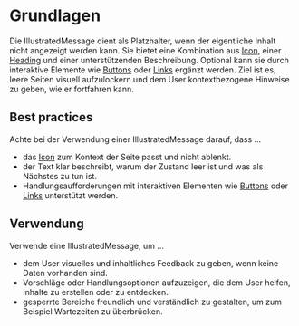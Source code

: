 # Grundlagen

Die IllustratedMessage dient als Platzhalter, wenn der eigentliche Inhalt nicht
angezeigt werden kann. Sie bietet eine Kombination aus
[Icon](/03-components/content/icon/overview), einer
[Heading](/03-components/content/heading/overview) und
einer unterstützenden Beschreibung. Optional kann sie durch interaktive Elemente
wie [Buttons](/03-components/actions/button/overview) oder
[Links](/03-components/navigation/link/overview) ergänzt
werden. Ziel ist es, leere Seiten visuell aufzulockern und dem User
kontextbezogene Hinweise zu geben, wie er fortfahren kann.

## Best practices

Achte bei der Verwendung einer IllustratedMessage darauf, dass ...

- das [Icon](/03-components/content/icon/overview) zum
  Kontext der Seite passt und nicht ablenkt.
- der Text klar beschreibt, warum der Zustand leer ist und was als Nächstes zu
  tun ist.
- Handlungsaufforderungen mit interaktiven Elementen wie
  [Buttons](/03-components/actions/button/overview) oder
  [Links](/03-components/navigation/link/overview)
  unterstützt werden.

## Verwendung

Verwende eine IllustratedMessage, um ...

- dem User visuelles und inhaltliches Feedback zu geben, wenn keine Daten
  vorhanden sind.
- Vorschläge oder Handlungsoptionen aufzuzeigen, die dem User helfen, Inhalte zu
  erstellen oder zu entdecken.
- gesperrte Bereiche freundlich und verständlich zu gestalten, um zum Beispiel
  Wartezeiten zu überbrücken.
